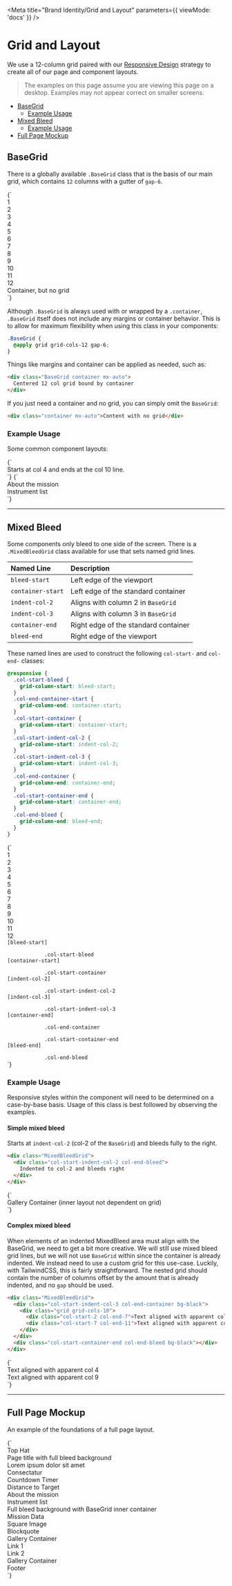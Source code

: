 
<Meta
  title="Brand Identity/Grid and Layout"
  parameters={{ viewMode: 'docs' }}
/>

# Grid and Layout

We use a 12-column grid paired with our [Responsive Design](?path=/docs/brand-identity-responsive-design--overview) strategy to create all of our page and component layouts.

> The examples on this page assume you are viewing this page on a desktop. Examples may not appear correct on smaller screens.

- [BaseGrid](#basegrid)
  - [Example Usage](#example-usage)
- [Mixed Bleed](#mixed-bleed)
  - [Example Usage](#example-usage-1)
- [Full Page Mockup](#full-page-mockup)

## BaseGrid

There is a globally available `.BaseGrid` class that is the basis of our main grid, which contains `12` columns with a gutter of `gap-6`.

<Canvas className="sbdocs-preview-full-width">
  <Story name="BaseGrid">
    {`
      <div class="max-w-screen-3xl mx-auto">
        <div class="BaseGrid container mx-auto mb-10 bg-gray-light-mid">
          <div class="text-center text-white bg-gray-mid-dark p-4">1</div>
          <div class="text-center text-white bg-gray-mid-dark p-4">2</div>
          <div class="text-center text-white bg-gray-mid-dark p-4">3</div>
          <div class="text-center text-white bg-gray-mid-dark p-4">4</div>
          <div class="text-center text-white bg-gray-mid-dark p-4">5</div>
          <div class="text-center text-white bg-gray-mid-dark p-4">6</div>
          <div class="text-center text-white bg-gray-mid-dark p-4">7</div>
          <div class="text-center text-white bg-gray-mid-dark p-4">8</div>
          <div class="text-center text-white bg-gray-mid-dark p-4">9</div>
          <div class="text-center text-white bg-gray-mid-dark p-4">10</div>
          <div class="text-center text-white bg-gray-mid-dark p-4">11</div>
          <div class="text-center text-white bg-gray-mid-dark p-4">12</div>
        </div>
        <div class="container mx-auto">
          <div class="text-white bg-gray-mid-dark p-4">
            Container, but no grid
          </div>
        </div>
      </div>
    `}
  </Story>
</Canvas>

Although `.BaseGrid` is always used with or wrapped by a `.container`, `.BaseGrid` itself does not include any margins or container behavior. This is to allow for maximum flexibility when using this class in your components:

```css
.BaseGrid {
  @apply grid grid-cols-12 gap-6;
}
```

Things like margins and container can be applied as needed, such as:

```html
<div class="BaseGrid container mx-auto">
  Centered 12 col grid bound by container
</div>
```

If you just need a container and no grid, you can simply omit the `BaseGrid`:

```html
<div class="container mx-auto">Content with no grid</div>
```

### Example Usage

Some common component layouts:

<Canvas className="sbdocs-preview-full-width">
  <Story name="ComponentA">
    {`
      <div class="BaseGrid container mx-auto border border-jpl-red-light">
        <div class="col-start-4 col-end-10 bg-black text-white px-4 py-10">
          Starts at col 4 and ends at the col 10 line.
        </div>
      </div>
    `}
  </Story>
</Canvas>

<Canvas className="sbdocs-preview-full-width">
  <Story name="ComponentB">
    {`
      <div class="BaseGrid container mx-auto border border-jpl-red-light">
        <div class="col-start-2 col-end-8 bg-black text-white px-4 py-10">
          About the mission
        </div>
        <div class="col-start-8 col-end-12 bg-black text-white px-4 py-10">
          Instrument list
        </div>
      </div>
    `}
  </Story>
</Canvas>

---

## Mixed Bleed

Some components only bleed to one side of the screen. There is a `.MixedBleedGrid` class available for use that sets named grid lines.

| Named Line        | Description                          |
| :---------------- | :----------------------------------- |
| `bleed-start`     | Left edge of the viewport            |
| `container-start` | Left edge of the standard container  |
| `indent-col-2`    | Aligns with column 2 in `BaseGrid`   |
| `indent-col-3`    | Aligns with column 3 in `BaseGrid`   |
| `container-end`   | Right edge of the standard container |
| `bleed-end`       | Right edge of the viewport           |

These named lines are used to construct the following `col-start-` and `col-end-` classes:

```css
@responsive {
  .col-start-bleed {
    grid-column-start: bleed-start;
  }
  .col-end-container-start {
    grid-column-end: container-start;
  }
  .col-start-container {
    grid-column-start: container-start;
  }
  .col-start-indent-col-2 {
    grid-column-start: indent-col-2;
  }
  .col-start-indent-col-3 {
    grid-column-start: indent-col-3;
  }
  .col-end-container {
    grid-column-end: container-end;
  }
  .col-start-container-end {
    grid-column-start: container-end;
  }
  .col-end-bleed {
    grid-column-end: bleed-end;
  }
}
```

<Canvas className="sbdocs-preview-full-width">
  <Story name="MixedBleedGridLines">
    {`
      <div class="max-w-screen-3xl mx-auto bg-white">
        <div class="BaseGrid container mx-auto bg-gray-light-mid mb-5">
          <div class="text-center text-white bg-gray-mid-dark py-4">1</div>
          <div class="text-center text-white bg-gray-mid-dark py-4">2</div>
          <div class="text-center text-white bg-gray-mid-dark py-4">3</div>
          <div class="text-center text-white bg-gray-mid-dark py-4">4</div>
          <div class="text-center text-white bg-gray-mid-dark py-4">5</div>
          <div class="text-center text-white bg-gray-mid-dark py-4">6</div>
          <div class="text-center text-white bg-gray-mid-dark py-4">7</div>
          <div class="text-center text-white bg-gray-mid-dark py-4">8</div>
          <div class="text-center text-white bg-gray-mid-dark py-4">9</div>
          <div class="text-center text-white bg-gray-mid-dark py-4">10</div>
          <div class="text-center text-white bg-gray-mid-dark py-4">11</div>
          <div class="text-center text-white bg-gray-mid-dark py-4">12</div>
        </div>
        <div class="MixedBleedGrid">
          <div class="col-start-bleed col-end-bleed py-5 mb-5 text-sm border-l border-jpl-red">
            <code>[bleed-start]<br>
            .col-start-bleed</code>
          </div>
          <div class="col-start-container col-end-bleed py-5 mb-5 text-sm border-l border-jpl-red">
            <code>[container-start]<br>
            .col-start-container</code>
          </div>
          <div class="col-start-indent-col-2 col-end-bleed py-5 mb-5 text-sm border-l border-jpl-red">
            <code>[indent-col-2]<br>
            .col-start-indent-col-2</code>
          </div>
          <div class="col-start-indent-col-3 col-end-bleed py-5 mb-5 text-sm border-l border-jpl-red">
            <code>[indent-col-3]<br>
            .col-start-indent-col-3</code>
          </div>
          <div class="col-start-bleed col-end-container py-5 mb-5 text-sm border-r border-jpl-red text-right">
            <code>[container-end]<br>
            .col-end-container<br>
            .col-start-container-end</code>
          </div>
          <div class="col-start-bleed col-end-bleed py-5 mb-5 text-sm border-r border-jpl-red text-right">
            <code>[bleed-end]<br>
            .col-end-bleed</code>
          </div>
        </div>
      </div>
    `}
  </Story>
</Canvas>

### Example Usage

Responsive styles within the component will need to be determined on a case-by-base basis. Usage of this class is best followed by observing the examples.

#### Simple mixed bleed

Starts at `indent-col-2` (col-2 of the `BaseGrid`) and bleeds fully to the right.

```html
<div class="MixedBleedGrid">
  <div class="col-start-indent-col-2 col-end-bleed">
    Indented to col-2 and bleeds right
  </div>
</div>
```

<Canvas className="sbdocs-preview-full-width">
  <Story name="MixedBleed">
    {`
      <div>
        <div class="MixedBleedGrid mb-10">
          <div class="col-start-indent-col-2 col-end-bleed text-white bg-black px-4 py-10">
            Gallery Container (inner layout not dependent on grid)
          </div>
        </div>
      </div>
    `}
  </Story>
</Canvas>

#### Complex mixed bleed

When elements of an indented MixedBleed area must align with the BaseGrid, we need to get a bit more creative. We will still use mixed bleed grid lines, but we will not use `BaseGrid` within since the container is already indented. We instead need to use a custom grid for this use-case. Luckily, with TailwindCSS, this is fairly straightforward. The nested grid should contain the number of columns offset by the amount that is already indented, and no `gap` should be used.

```html
<div class="MixedBleedGrid">
  <div class="col-start-indent-col-3 col-end-container bg-black">
    <div class="grid grid-cols-10">
      <div class="col-start-2 col-end-7">Text aligned with apparent col 4</div>
      <div class="col-start-7 col-end-11">Text aligned with apparent col 9</div>
    </div>
  </div>
  <div class="col-start-container-end col-end-bleed bg-black"></div>
</div>
```

<Canvas className="sbdocs-preview-full-width">
  <Story name="MixedBleedComplex">
    {`
      <div>
        <div class="MixedBleedGrid mb-10">
          <div class="col-start-indent-col-3 col-end-container text-white bg-black">
            <div class="grid grid-cols-10 border border-jpl-red-light">
              <div class="col-start-2 col-end-7 text-white px-4 py-10">
                Text aligned with apparent col 4
              </div>
              <div class="col-start-7 col-end-11 px-4 py-10">
                Text aligned with apparent col 9
              </div>
            </div>
          </div>
          <div class="col-start-container-end col-end-bleed bg-black"></div>
        </div>
      </div>
    `}
  </Story>
</Canvas>

---

## Full Page Mockup

An example of the foundations of a full page layout.

<Canvas className="sbdocs-preview-full-width">
  <Story name="FullPageDemo">
    {`
      <div class="w-full">
        <div class="bg-black text-white py-5 mb-10">
          <div class="max-w-screen-2xl mx-auto border border-white p-3">
            Top Hat
          </div>
        </div>
        <div class="bg-black mb-20 py-10">
          <div class="container mx-auto text-white">
              Page title with full bleed background<br>
              Lorem ipsum dolor sit amet<br>
              Consectatur
          </div>
        </div>
        <div class="MixedBleedGrid mb-20">
          <div class="col-start-indent-col-2 col-end-container bg-gray-light-mid py-10 border border-jpl-red-light">
            <div class="grid grid-cols-11 gap-5">
              <div class="col-start-2 col-end-7">
                Countdown Timer
              </div>
              <div class="col-start-7 col-end-12">
                Distance to Target
              </div>
            </div>
          </div>
          <div class="col-start-container-end col-end-bleed bg-gray-light-mid"></div>
        </div>
        <div class="BaseGrid container mx-auto mb-20 py-10">
          <div class="col-start-2 col-end-8">
            About the mission
          </div>
          <div class="col-start-8 col-end-12">
            Instrument list
          </div>
        </div>
        <div class="bg-black mb-20">
          <div class="BaseGrid container mx-auto">
            <div class="col-start-6 col-end-11 text-white border-b border-white py-5 my-10">
              Full bleed background with BaseGrid inner container
            </div>
          </div>
        </div>
        <div class="BaseGrid container mx-auto mb-20">
          <div class="col-start-2 col-end-7 py-10">
            Mission Data
          </div>
          <div class="col-start-7 col-end-12 bg-black py-10 text-white text-center">
            Square Image
          </div>
        </div>
        <div class="BaseGrid container mx-auto mb-20">
          <div class="col-start-3 col-end-11 py-10 text-center border-t border-b">
            Blockquote
          </div>
        </div>
        <div class="MixedBleedGrid mb-20">
          <div class="col-start-indent-col-2 col-end-bleed px-5 py-10 border border-jpl-red-light">
            Gallery Container
          </div>
        </div>
        <div class="BaseGrid container mx-auto mb-2">
          <div class="col-start-2 col-end-9 p-5 bg-gray-light-mid ">
            Link 1
          </div>
        </div>
        <div class="BaseGrid container mx-auto mb-20">
          <div class="col-start-2 col-end-9 p-5 bg-gray-light-mid ">
            Link 2
          </div>
        </div>
        <div class="bg-gray-light-mid">
          <div class="MixedBleedGrid mb-20">
            <div class="col-start-indent-col-2 col-end-bleed px-5 py-10 border border-jpl-red-light">
              Gallery Container
            </div>
          </div>
        </div>
        <div class="bg-black py-20">
          <div class="container mx-auto text-white">
              Footer
          </div>
        </div>
      </div>
    `}
  </Story>
</Canvas>
